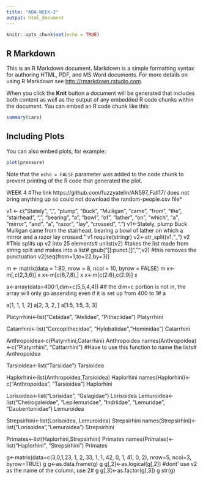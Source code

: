 ```yaml
---
title: "ADA-WEEK-2"
output: html_document
---
```


```r
knitr::opts_chunk$set(echo = TRUE)
```

## R Markdown

This is an R Markdown document. Markdown is a simple formatting syntax for authoring HTML, PDF, and MS Word documents. For more details on using R Markdown see <http://rmarkdown.rstudio.com>.

When you click the **Knit** button a document will be generated that includes both content as well as the output of any embedded R code chunks within the document. You can embed an R code chunk like this:

```r
summary(cars)
```

## Including Plots

You can also embed plots, for example:

```r
plot(pressure)
```

Note that the `echo = FALSE` parameter was added to the code chunk to prevent printing of the R code that generated the plot.

WEEK 4
#The link https://github.com/fuzzyatelin/AN597_Fall17/ does not bring anything up so could not download the random-people.csv file*



v1 <- c("Stately", ",", "plump", "Buck", "Mulligan", "came", "from", "the", "stairhead", ",", "bearing", "a", "bowl", "of", "lather", "on", "which", "a", "mirror", "and", "a", "razor", "lay", "crossed", ".")
v1<-Stately, plump Buck Mulligan came from the stairhead, bearing a bowl of lather on which a mirror and a razor lay crossed.”
v1
require(stringr)
v2<-str_split(v1,"_")
v2
#This splits up v2 into 25 elements#
unlist(v2)
#takes the list made from string split and makes into a list#
gsub("[[:punct:]]","",v2)
#this removes the punctuation
v2[seq(from=1,to=22,by=3)]

m <- matrix(data = 1:80, nrow = 8, ncol = 10, byrow = FALSE)
m
x<-m[,c(2,3,6)]
x
x<-m[c(6,7,8),]
x
x<-m[c(2:6),c(2:9)]
x

a<-array(data=400:1,dim=c(5,5,4,4))
#If the dim=c portion is not in, the array will only go assending even if it is set up from 400 to 1#
a

a[1, 1, 1, 2]
a[2, 3, 2, ]
a[1:5, 1:5, 3, 3]


Platyrrhini<-list("Cebidae", "Atelidae", "Pitheciidae")
Platyrrhini

Catarrhini<-list("Cercopithecidae", "Hylobatidae","Hominidae")
Catarrhini

Anthropoidea<-c(Platyrrhini,Catarrhini)
Anthropoidea
names(Anthropoidea)<-c("Platyrrhini", "Cattarrhini")
#Have to use this function to name the lists#
Anthropoidea

Tarsioidea<-list("Tarsiidae")
Tarsioidea

Haplorhini<-list(Anthropoidea,Tarsioidea)
Haplorhini
names(Haplorhini)<-c("Anthropoidea", "Tarsioidea")
Haplorhini

Lorisoidea<-list("Lorisidae", "Galagidae")
Lorisoidea
Lemuroidea<-list("Cheirogaleidae", "Lepilemuridae", "Indriidae", "Lemuridae", "Daubentoniidae")
Lemuroidea

Strepsirhini<-list(Lorisoidea, Lemuroidea)
Strepsirhini
names(Strepsirhini)<-list("Lorisoidea","Lemuroidea")
Strepsirhini

Primates<-list(Haplorhini,Strepsirhini)
Primates
names(Primates)<-list("Haplorhini", "Strepsirhini")
Primates


g<-matrix(data=c(3,0,1,23, 1, 2, 33, 1, 1, 42, 0, 1, 41, 0, 2), nrow=5, ncol=3, byrow=TRUE)
g
g<-as.data.frame(g)
g
g[,2]<-as.logical(g[,2])
#dont' use v2 as the name of the column, use 2#
g
g[,3]<-as.factor(g[,3])
g
str(g)